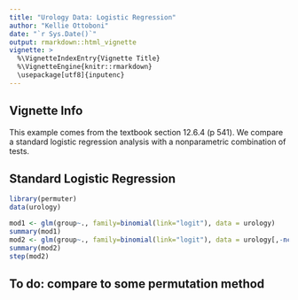 ```yaml
---
title: "Urology Data: Logistic Regression"
author: "Kellie Ottoboni"
date: "`r Sys.Date()`"
output: rmarkdown::html_vignette
vignette: >
  %\VignetteIndexEntry{Vignette Title}
  %\VignetteEngine{knitr::rmarkdown}
  \usepackage[utf8]{inputenc}
---
```


## Vignette Info

This example comes from the textbook section 12.6.4 (p 541). We compare a standard logistic regression analysis with a nonparametric combination of tests.

## Standard Logistic Regression
```r
library(permuter)
data(urology)

mod1 <- glm(group~., family=binomial(link="logit"), data = urology)
summary(mod1)
mod2 <- glm(group~., family=binomial(link="logit"), data = urology[,-ncol(urology)])
summary(mod2)
step(mod2)
```

## To do: compare to some permutation method